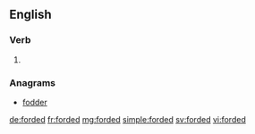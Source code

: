 ==English==

===Verb===
{{head|en}}

# {{en-past of|ford}}

===Anagrams===
* [[fodder#English|fodder]]

[[de:forded]]
[[fr:forded]]
[[mg:forded]]
[[simple:forded]]
[[sv:forded]]
[[vi:forded]]
